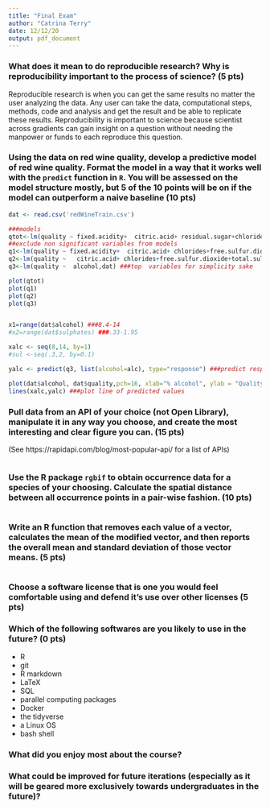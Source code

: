 ```yaml
---
title: "Final Exam"
author: "Catrina Terry"
date: 12/12/20
output: pdf_document
---
```






### What does it mean to do reproducible research? Why is reproducibility important to the process of science? (5 pts)


Reproducible research is when you can get the same results no matter the user analyzing the data. Any user can take the data, computational steps, methods, code and analysis and get the result and be able to replicate these results. Reproducibility is important to science because scientist across gradients can gain insight on a question without needing the manpower or funds to each reproduce this question. 













###  Using the data on red wine quality, develop a predictive model of red wine quality. Format the model in a way that it works well with the `predict` function in `R`. You will be assessed on the model structure mostly, but 5 of the 10 points will be on if the model can outperform a naive baseline (10 pts)



```r

dat <- read.csv('redWineTrain.csv')

###models
qtot<-lm(quality ~ fixed.acidity+  citric.acid+ residual.sugar+chlorides+free.sulfur.dioxide+total.sulfur.dioxide + pH +sulphates+alcohol,dat)
##exclude non significant variables from models
q1<-lm(quality ~ fixed.acidity+  citric.acid+ chlorides+free.sulfur.dioxide+total.sulfur.dioxide + pH +sulphates+alcohol,dat)
q2<-lm(quality ~   citric.acid+ chlorides+free.sulfur.dioxide+total.sulfur.dioxide + pH +sulphates+alcohol,dat) ###all significant
q3<-lm(quality ~  alcohol,dat) ###top  variables for simplicity sake

plot(qtot)
plot(q1)
plot(q2)
plot(q3)


x1=range(dat$alcohol) ###8.4-14
#x2=range(dat$sulphates) ###.33-1.95

xalc <- seq(8,14, by=1)
#sul <-seq(.3,2, by=0.1)

yalc <- predict(q3, list(alcohol=alc), type="response") ###predict response of alcohol to quality of wine

plot(dat$alcohol, dat$quality,pch=16, xlab="% alcohol", ylab = "Quality of Wine")
lines(xalc,yalc) ###plot line of predicted values
```



















### Pull data from an API of your choice (not Open Library), manipulate it in any way you choose, and create the most interesting and clear figure you can. (15 pts)

(See https://rapidapi.com/blog/most-popular-api/ for a list of APIs)

```r











```












### Use the R package `rgbif` to obtain occurrence data for a species of your choosing. Calculate the spatial distance between all occurrence points in a pair-wise fashion. (10 pts)



```r




```



















### Write an R function that removes each value of a vector, calculates the mean of the modified vector, and then reports the overall mean and standard deviation of those vector means. (5 pts)


```r






```





















### Choose a software license that is one you would feel comfortable using and defend it's use over other licenses (5 pts)
























### Which of the following softwares are you likely to use in the future? (0 pts)

+ R
+ git
+ R markdown
+ LaTeX
+ SQL
+ parallel computing packages
+ Docker
+ the tidyverse
+ a Linux OS
+ bash shell







### What did you enjoy most about the course?












### What could be improved for future iterations (especially as it will be geared more exclusively towards undergraduates in the future)?











